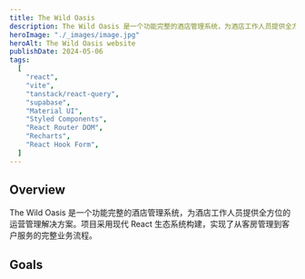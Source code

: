 ```yaml
---
title: The Wild Oasis
description: The Wild Oasis 是一个功能完整的酒店管理系统，为酒店工作人员提供全方位的运营管理解决方案。项目采用现代 React 生态系统构建，实现了从客房管理到客户服务的完整业务流程。
heroImage: "./_images/image.jpg"
heroAlt: The Wild Oasis website
publishDate: 2024-05-06
tags:
  [
    "react",
    "vite",
    "tanstack/react-query",
    "supabase",
    "Material UI",
    "Styled Components",
    "React Router DOM",
    "Recharts",
    "React Hook Form",
  ]
---
```


## Overview

The Wild Oasis 是一个功能完整的酒店管理系统，为酒店工作人员提供全方位的运营管理解决方案。项目采用现代 React 生态系统构建，实现了从客房管理到客户服务的完整业务流程。

## Goals
